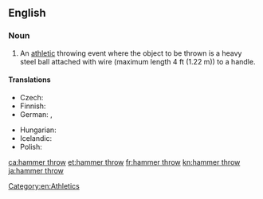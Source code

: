 ==English==
{{wikipedia}}
===Noun===
{{en-noun|-|head=[[hammer]] [[throw]]}}

# An [[athletic]] throwing event where the object to be thrown is a heavy steel ball attached with wire (maximum length 4 ft (1.22 m)) to a handle.

====Translations====
{{trans-top|athletic event where a heavy steel ball with a handle attached is thrown}}
* Czech: {{t|cs|hod kladivem|m}}
* Finnish: {{t+|fi|moukarinheitto}}
* German: {{t|de|Hammerwurf|m}}, {{t|de|Hammerwerfen|n}}
{{trans-mid}}
* Hungarian: {{t+|hu|kalapácsvetés}}
* Icelandic: {{t|is|sleggjukast|n}}
* Polish: {{t+|pl|rzut młotem|m}}
{{trans-bottom}}

[[Category:en:Athletics]]

[[ca:hammer throw]]
[[et:hammer throw]]
[[fr:hammer throw]]
[[kn:hammer throw]]
[[ja:hammer throw]]